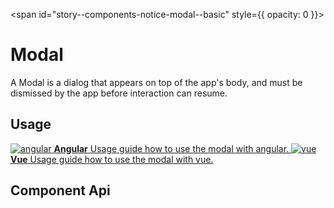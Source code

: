 
<span id="story--components-notice-modal--basic" style={{ opacity: 0 }}></span>

# Modal

A Modal is a dialog that appears on top of the app's body, and must be dismissed by the app before interaction can resume.

<Canvas>
  <Story id="components-notice-modal--basic" />
</Canvas>

## Usage


<div className="link-list">
  <a className="link-item" href="?path=/docs/getting-started-angular-usage-of-modal--page">
    <img src={AngularLogo} alt="angular" />
    <span>
      <strong>Angular</strong>
      Usage guide how to use the modal with angular.
    </span>
  </a>
  <a className="link-item" href="?path=/docs/getting-started-vue-usage-of-modal--page">
    <img src={VueLogo} alt="vue" />
    <span>
      <strong>Vue</strong>
      Usage guide how to use the modal with vue.
    </span>
  </a>
</div>

## Component Api

<Description markdown={readme} />
<Description markdown={modalHeader} />
<Description markdown={modalBody} />
<Description markdown={modalFooter} />
<Description markdown={modalActions} />

<br />


<Description markdown={testing} />


<Description markdown={github} />
